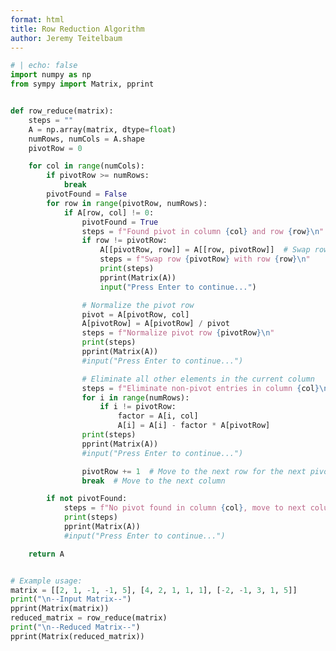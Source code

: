 ```yaml
---
format: html
title: Row Reduction Algorithm 
author: Jeremy Teitelbaum
---
```


```python
# | echo: false
import numpy as np
from sympy import Matrix, pprint


def row_reduce(matrix):
    steps = ""
    A = np.array(matrix, dtype=float)
    numRows, numCols = A.shape
    pivotRow = 0

    for col in range(numCols):
        if pivotRow >= numRows:
            break
        pivotFound = False
        for row in range(pivotRow, numRows):
            if A[row, col] != 0:
                pivotFound = True
                steps = f"Found pivot in column {col} and row {row}\n"
                if row != pivotRow:
                    A[[pivotRow, row]] = A[[row, pivotRow]]  # Swap rows
                    steps = f"Swap row {pivotRow} with row {row}\n"
                    print(steps)
                    pprint(Matrix(A))
                    input("Press Enter to continue...")

                # Normalize the pivot row
                pivot = A[pivotRow, col]
                A[pivotRow] = A[pivotRow] / pivot
                steps = f"Normalize pivot row {pivotRow}\n"
                print(steps)
                pprint(Matrix(A))
                #input("Press Enter to continue...")

                # Eliminate all other elements in the current column
                steps = f"Eliminate non-pivot entries in column {col}\n"
                for i in range(numRows):
                    if i != pivotRow:
                        factor = A[i, col]
                        A[i] = A[i] - factor * A[pivotRow]
                print(steps)
                pprint(Matrix(A))
                #input("Press Enter to continue...")

                pivotRow += 1  # Move to the next row for the next pivot
                break  # Move to the next column

        if not pivotFound:
            steps = f"No pivot found in column {col}, move to next column\n"
            print(steps)
            pprint(Matrix(A))
            #input("Press Enter to continue...")

    return A


# Example usage:
matrix = [[2, 1, -1, -1, 5], [4, 2, 1, 1, 1], [-2, -1, 3, 1, 5]]
print("\n--Input Matrix--")
pprint(Matrix(matrix))
reduced_matrix = row_reduce(matrix)
print("\n--Reduced Matrix--")
pprint(Matrix(reduced_matrix))
```